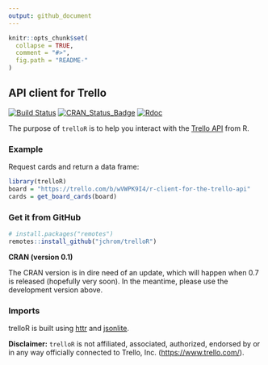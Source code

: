 ```yaml
---
output: github_document
---
```


<!-- README.md is generated from README.Rmd. Please edit that file -->

```r
knitr::opts_chunk$set(
  collapse = TRUE,
  comment = "#>",
  fig.path = "README-"
)
```

API client for Trello
---------------------

[![Build Status](https://travis-ci.org/jchrom/trelloR.svg?branch=master)](https://travis-ci.org/jchrom/trelloR/)
[![CRAN_Status_Badge](https://www.r-pkg.org/badges/version/trelloR)](https://cran.r-project.org/package=trelloR/)
[![Rdoc](https://www.rdocumentation.org/badges/version/trelloR)](https://www.rdocumentation.org/packages/trelloR/)

The purpose of `trelloR` is to help you interact with the [Trello API](https://developer.atlassian.com/cloud/trello/rest) from R.

### Example

Request cards and return a data frame:

```r
library(trelloR)
board = "https://trello.com/b/wVWPK9I4/r-client-for-the-trello-api"
cards = get_board_cards(board)
```

### Get it from GitHub

```r
# install.packages("remotes")
remotes::install_github("jchrom/trelloR")
```

__CRAN (version 0.1)__

The CRAN version is in dire need of an update, which will happen when 0.7 is
released (hopefully very soon). In the meantime, please use the development
version above.

### Imports

trelloR is built using [httr](https://cran.r-project.org/package=httr) and [jsonlite](https://cran.r-project.org/package=jsonlite).

**Disclaimer:** `trelloR` is not affiliated, associated, authorized, endorsed
by or in any way officially connected to Trello, Inc. (<https://www.trello.com/>).
